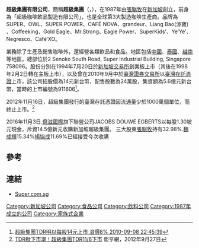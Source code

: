 '''超級集團有限公司'''，簡稱'''超級集團'''（'''{{lang-en|Super Group Limited}}'''，{{sgx|S10}}），在1987年由[[張騏牧|張騏牧]]在[[新加坡|新加坡]]創立，前身為「超級咖啡飲品製造有限公司」，也是全球第3大製造咖啡生產商。品牌為SUPER、OWL、SUPER POWER、CAFÉ NOVA、grandeur、Liang Bao(涼寶) 、Coffeeking、Gold Eagle、Mr.Strong、Eagle Power、SuperKids’、Ye’Ye’、Negresco、Café’XO。

業務除了生產及銷售咖啡外，還經營各類飲品和食品。地區包括[[中國|中國]]、[[泰國|泰國]]、[[越南|越南]]等地區，總部位於2 Senoko South Road, Super Industrial Building, Singapore 758096。股份分別在1994年7月20日於[[新加坡交易所|新加坡交易所]]創業板上市（其後在1998年2月2日轉在主板上市），以及曾在2010年9月中於[[臺灣證券交易所|臺灣證券交易所]]以[[臺灣存託憑證|臺灣存託憑證]]上市，該公司招股價為14元新台幣，配售股數為24萬股，集資額為5.6億元新台幣，當時的上市編號為911606<ref>[http://news.cnyes.com/Content/20100908/KCBM8H4LVIO86.shtml?c=tw_stock 超級集團TDR明以每股14元上市 溢價8% 2010-09-08 22:45:39]{{dead link|date=2018年4月 |bot=InternetArchiveBot |fix-attempted=yes }}</ref>。

2012年11月16日，超級集團發行的臺灣存託憑證因流通量少於1000萬個單位，而終止上市。<ref>[http://news.cnyes.com/Content/20120927/KFMSZONLZ8NFY.shtml TDR掀下市潮！超級集團TDR11/6下市] {{webarchive|url=https://web.archive.org/web/20121102144616/http://news.cnyes.com/Content/20120927/KFMSZONLZ8NFY.shtml |date=2012-11-02 }} 鉅亨網，2012年9月27日</ref>

2016年11月3日.[[億滋國際|億滋國際]]旗下聯營公司JACOBS DOUWE EGBERTS以每股1.30坡元現金，斥資14.5億新元收購新加坡超級集團。
三大股東[[張騏牧|張騏牧]]持有32.98%.[[魏成輝|魏成輝]]15.34%[[楊協成|楊協成]]11.69%已經接受今次收購

==參考==
{{reflist}}

==連結==
*[https://web.archive.org/web/20130525102142/http://super.com.sg/ Super.com.sg]

[[Category:新加坡公司|Category:新加坡公司]]
[[Category:食品公司|Category:食品公司]]
[[Category:飲料公司|Category:飲料公司]]
[[Category:1987年成立的公司|Category:1987年成立的公司]]
[[Category:家族式企業|Category:家族式企業]]